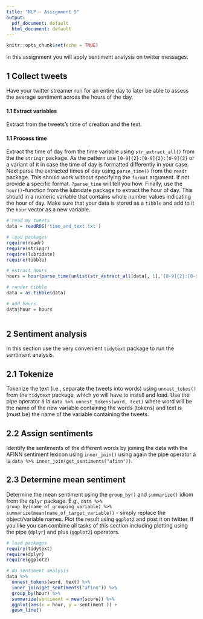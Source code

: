 ```yaml
---
title: "NLP - Assignment 5"
output:
  pdf_document: default
  html_document: default
---
```


```r
knitr::opts_chunk$set(echo = TRUE)
```

In this assignment you will apply sentiment analysis on twitter messages.

## 1 Collect tweets

Have your twitter streamer run for an entire day to later be able to assess the average sentiment across the hours of the day. 

#### 1.1 Extract variables

Extract from the tweets's time of creation and the text. 

#### 1.1 Process time

Extract the time of day from the time variable using `str_extract_all()` from the the `stringr` package. As the pattern use `[0-9]{2}:[0-9]{2}:[0-9]{2}` or a variant of it in case the time of day is formatted differently in your case. Next parse the extracted times of day using `parse_time()` from the `readr` package. This should work without specifying the `format` argument. If not provide a specific format. `?parse_time` will tell you how. Finally, use the `hour()`-function from the lubridate package to extract the hour of day. This should in a numeric variable that contains whole number values indicating the hour of day. Make sure that your data is stored as a `tibble` and add to it the `hour` vector as a new variable.   

```r

# read my tweets
data = readRDS('time_and_text.txt')

# load packages
require(readr)
require(stringr)
require(lubridate)
require(tibble)

# extract hours
hours = hour(parse_time(unlist(str_extract_all(data[, 1],'[0-9]{2}:[0-9]{2}:[0-9]{2}'))))

# render tibble
data = as.tibble(data)

# add hours
data$hour = hours
  
```

## 2 Sentiment analysis 

In this section use the very convenient `tidytext` package to run the sentiment analysis. 

## 2.1 Tokenize 

Tokenize the text (i.e., separate the tweets into words) using `unnest_tokes()` from the `tidytext` package, which yo will have to install and load. Use the pipe operator á la `data %>% unnest_tokens(word, text)` where word will be the name of the new variable containing the words (tokens) and text is (must be) the name of the variable containing the tweets. 

## 2.2 Assign sentiments 

Identify the sentiments of the different words by joining the data with the AFINN sentiment lexicon using `inner_join()` using again the pipe operator á la `data %>% inner_join(get_sentiments("afinn"))`. 

## 2.3 Determine mean sentiment

Determine the mean sentiment using the `group_by()` and `summarize()` idiom from the `dplyr` package. E.g., `data %>% group_by(name_of_grouping_variable) %>% summarize(mean(name_of_target_variable))` - simply replace the object/variable names. Plot the result using `ggplot2` and post it on twitter. If you like you can combine all tasks of this section including plotting using the pipe (`dplyr`) and plus (`ggplot2`) operators.


```r

# load packages
require(tidytext)
require(dplyr)
require(ggplot2)

# do sentiment analysis
data %>%
  unnest_tokens(word, text) %>%
  inner_join(get_sentiments("afinn")) %>%
  group_by(hour) %>%
  summarize(sentiment = mean(score)) %>%
  ggplot(aes(x = hour, y = sentiment )) + 
  geom_line() 

```
